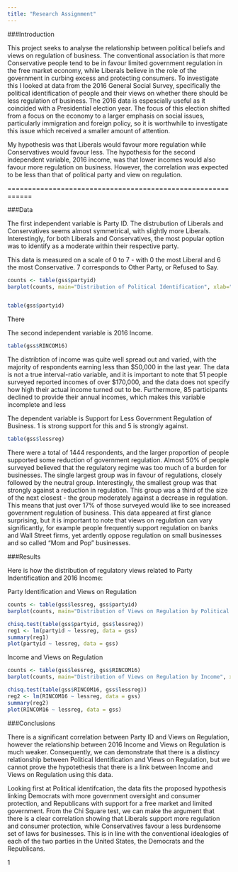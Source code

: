 ```yaml
---
title: "Research Assignment"
---
```


###Introduction

This project seeks to analyse the relationship between political beliefs and views on regulation of business. The conventional association is that more Conservative people tend to be in favour limited government regulation in the free market economy, while Liberals believe in the role of the government in curbing excess and protecting consumers. To investigate this I looked at data from the 2016 General Social Survey, specifically the political identification of people and their views on whether there should be less regulation of business. The 2016 data is espescially useful as it coincided with a Presidential election year. The focus of this election shifted from a focus on the economy to a larger emphasis on social issues, particularly immigration and foreign policy, so it is worthwhile to investigate this issue which received a smaller amount of attention.

My hypothesis was that Liberals would favour more regulation while Conservatives would favour less. The hypothesis for the second independent variable, 2016 income, was that lower incomes would also favour more regulation on business. However, the correlation was expected to be less than that of political party and view on regulation.




============================================================



###Data

The first independent variable is Party ID. The distrubution of Liberals and Conservatives seems almost symmetrical, with slightly more Liberals. Interestingly, for both Liberals and Conservatives, the most popular option was to identify as a moderate within their respective party.

This data is measured on a scale of 0 to 7 - with 0 the most Liberal and 6 the most Conservative. 7 corresponds to Other Party, or Refused to Say.



```r
counts <- table(gss$partyid)
barplot(counts, main="Distribution of Political Identification", xlab="Party Identification - Liberal to Conservative", col=c("blue4", "royalblue1", "skyblue1", "seashell", "indianred1", "indianred3", "red", "slategray"))


table(gss$partyid)
```




There 

The second independent variable is 2016 Income. 

```r
table(gss$RINCOM16)
```

The distribtion of income was quite well spread out and varied, with the majority of respondents earning less than $50,000 in the last year. The data is not a true interval-ratio variable, and it is important to note that 51 people surveyed reported incomes of over $170,000, and the data does not specify how high their actual income turned out to be. Furthermore, 85 participants declined to provide their annual incomes, which makes this variable incomplete and less 




The dependent variable is Support for Less Government Regulation of Business. 1 is strong support for this and 5 is strongly against.

```r
table(gss$lessreg)
```

There were a total of 1444 respondents, and the larger proportion of people supported some reduction of government regulation. Almost 50% of people surveyed believed that the regulatory regime was too much of a burden for businesses. The single largest group was in favour of regulations, closely followed by the neutral group. Interestingly, the smallest group was that strongly against a reduction in regulation. This group was a third of the size of the next closest - the group moderately against a decrease in regulation. This means that just over 17% of those surveyed would like to see increased government regulation of business. This data appeared at first glance surprising, but it is important to note that views on regulation can vary significantly, for example people frequently support regulation on banks and Wall Street firms, yet ardently oppose regulation on small businesses and so called "Mom and Pop" businesses.






###Results

Here is how the distribution of regulatory views related to Party Indentification and 2016 Income:


Party Identification and Views on Regulation


```r
counts <- table(gss$lessreg, gss$partyid)
barplot(counts, main="Distribution of Views on Regulation by Political Party", xlab="Party Identification - Liberal to Conservative", col=c("red", "indianred1", "seashell", "skyblue1", "blue4"), legend = rownames(counts))
```


```r
chisq.test(table(gss$partyid, gss$lessreg))
reg1 <- lm(partyid ~ lessreg, data = gss)
summary(reg1)
plot(partyid ~ lessreg, data = gss)
```



Income and Views on Regulation


```r
counts <- table(gss$lessreg, gss$RINCOM16)
barplot(counts, main="Distribution of Views on Regulation by Income", xlab="2016 Income - Low to High", col=c("red", "indianred1", "seashell", "skyblue1", "blue4"), legend = rownames(counts))
```


```r
chisq.test(table(gss$RINCOM16, gss$lessreg))
reg2 <- lm(RINCOM16 ~ lessreg, data = gss)
summary(reg2)
plot(RINCOM16 ~ lessreg, data = gss)
```






###Conclusions

There is a significant correlation between Party ID and Views on Regulation, however the relationship between 2016 Income and Views on Regulation is much weaker. Consequently, we can demonstrate that there is a distincy relationship between Political Identification and Views on Regulation, but we cannot prove the hypotethesis that there is a link between Income and Views on Regulation using this data.

Looking first at Political identifcation, the data fits the proposed hypothesis linking Democrats with more government oversight and consumer protection, and Republicans with support for a free market and limited government. From the Chi Square test, we can make the argument that there is a clear correlation showing that Liberals support more regulation and consumer protection, while Conservatives favour a less burdensome set of laws for businesses. This is in line with the conventional idealogies of each of the two parties in the United States, the Democrats and the Republicans.

1
    
